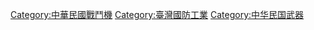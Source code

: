 {{Catnav|頁面分類|戰鬥機|各國戰鬥機|中華民國戰鬥機}}

[[Category:中華民國戰鬥機|Category:中華民國戰鬥機]]
[[Category:臺灣國防工業|Category:臺灣國防工業]]
[[Category:中华民国武器|Category:中华民国武器]]